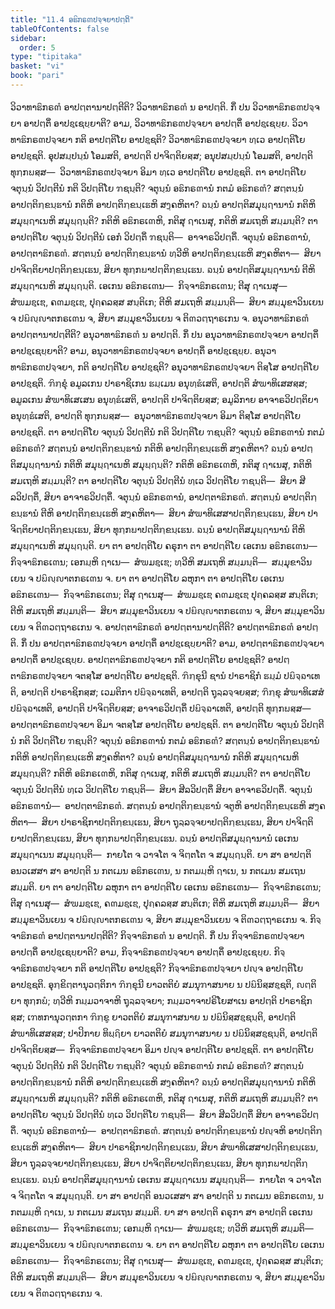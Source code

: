 ```yaml
---
title: "11.4 ອຘິກຣຓປຈ຺ຈຍາປຕ຺ຕິ"
tableOfContents: false
sidebar:
  order: 5
type: "tipitaka"
basket: "vi"
book: "pari"
---
```



<DynamicBreadcrumb />

<Division number="344" book="pari">

<Paragraph number="1718" book="pari">
ວິວາທາຘິກຣຓໍ ອາປຕ຺ຕານາປຕ຺ຕີຕິ? ວິວາທາຘິກຣຓໍ ນ ອາປຕ຺ຕິ. ກິໍ ປນ ວິວາທາຘິກຣຓປຈ຺ຈຍາ ອາປຕ຺ຕິໍ ອາປຊ຺ເຊຍ຺ຍາຕິ? ອາມ, ວິວາທາຘິກຣຓປຈ຺ຈຍາ ອາປຕ຺ຕິໍ ອາປຊ຺ເຊຍ຺ຍ. ວິວາທາຘິກຣຓປຈ຺ຈຍາ ກຕິ ອາປຕ຺ຕິໂຍ ອາປຊ຺ຊຕິ? ວິວາທາຘິກຣຓປຈ຺ຈຍາ ທ຺ເວ ອາປຕ຺ຕິໂຍ ອາປຊ຺ຊຕິ. ອຸປສມ຺ປນ຺ນໍ ໂອມສຕິ, ອາປຕ຺ຕິ ປາຈິຕ຺ຕິຍສ຺ສ; ອນຸປສມ຺ປນ຺ນໍ ໂອມສຕິ, ອາປຕ຺ຕິ ທຸກ຺ກຏສ຺ສ—  ວິວາທາຘິກຣຓປຈ຺ຈຍາ ອິມາ ທ຺ເວ ອາປຕ຺ຕິໂຍ ອາປຊ຺ຊຕິ.
</Paragraph>

<Paragraph number="1719" book="pari">
ຕາ ອາປຕ຺ຕິໂຍ ຈຕຸນ຺ນໍ ວິປຕ຺ຕີນໍ ກຕິ ວິປຕ຺ຕິໂຍ ຠຊນ຺ຕິ? ຈຕຸນ຺ນໍ ອຘິກຣຓານໍ ກຕມໍ ອຘິກຣຓໍ? ສຕ຺ຕນ຺ນໍ ອາປຕ຺ຕິກ຺ຂນ຺ຘານໍ ກຕິຫິ ອາປຕ຺ຕິກ຺ຂນ຺ເຘຫິ ສງ຺ຄຫິຕາ? ຉນ຺ນໍ ອາປຕ຺ຕິສມຸຏ຺ຐານານໍ ກຕິຫິ ສມຸຏ຺ຐາເນຫິ ສມຸຏ຺ຐນ຺ຕິ? ກຕິຫິ ອຘິກຣເຓຫິ, ກຕິສຸ ຐາເນສຸ, ກຕິຫິ ສມເຖຫິ ສມ຺ມນ຺ຕິ?
</Paragraph>

<Paragraph number="1720" book="pari">
ຕາ ອາປຕ຺ຕິໂຍ ຈຕຸນ຺ນໍ ວິປຕ຺ຕີນໍ ເອກໍ ວິປຕ຺ຕິໍ ຠຊນ຺ຕິ—  ອາຈາຣວິປຕ຺ຕິໍ. ຈຕຸນ຺ນໍ ອຘິກຣຓານໍ, ອາປຕ຺ຕາຘິກຣຓໍ. ສຕ຺ຕນ຺ນໍ ອາປຕ຺ຕິກ຺ຂນ຺ຘານໍ ທ຺ວີຫິ ອາປຕ຺ຕິກ຺ຂນ຺ເຘຫິ ສງ຺ຄຫິຕາ—  ສິຍາ ປາຈິຕ຺ຕິຍາປຕ຺ຕິກ຺ຂນ຺ເຘນ, ສິຍາ ທຸກ຺ກຏາປຕ຺ຕິກ຺ຂນ຺ເຘນ. ຉນ຺ນໍ ອາປຕ຺ຕິສມຸຏ຺ຐານານໍ ຕີຫິ ສມຸຏ຺ຐາເນຫິ ສມຸຏ຺ຐນ຺ຕິ. ເອເກນ ອຘິກຣເຓນ—  ກິຈ຺ຈາຘິກຣເຓນ; ຕີສຸ ຐາເນສຸ—  ສໍຆມຊ຺ເຌ, ຄຓມຊ຺ເຌ, ປຸຄ຺ຄລສ຺ສ ສນ຺ຕິເກ; ຕີຫິ ສມເຖຫິ ສມ຺ມນ຺ຕິ—  ສິຍາ ສມ຺ມຸຂາວິນເຍນ ຈ ປຏິຎ຺ຎາຕກຣເຓນ ຈ, ສິຍາ ສມ຺ມຸຂາວິນເຍນ ຈ ຕິຓວຕ຺ຖາຣເກນ ຈ.
</Paragraph>

</Division>
<Division number="345" book="pari">

<Paragraph number="1721" book="pari">
ອນຸວາທາຘິກຣຓໍ ອາປຕ຺ຕານາປຕ຺ຕີຕິ? ອນຸວາທາຘິກຣຓໍ ນ ອາປຕ຺ຕິ. ກິໍ ປນ ອນຸວາທາຘິກຣຓປຈ຺ຈຍາ ອາປຕ຺ຕິໍ ອາປຊ຺ເຊຍ຺ຍາຕິ? ອາມ, ອນຸວາທາຘິກຣຓປຈ຺ຈຍາ ອາປຕ຺ຕິໍ ອາປຊ຺ເຊຍ຺ຍ. ອນຸວາທາຘິກຣຓປຈ຺ຈຍາ, ກຕິ ອາປຕ຺ຕິໂຍ ອາປຊ຺ຊຕິ? ອນຸວາທາຘິກຣຓປຈ຺ຈຍາ ຕິສ຺ໂສ ອາປຕ຺ຕິໂຍ ອາປຊ຺ຊຕິ. ຠິກ຺ຂຸໍ ອມູລເກນ ປາຣາຊິເກນ ຘມ຺ເມນ ອນຸທ຺ຘໍເສຕິ, ອາປຕ຺ຕິ ສໍຆາທິເສສສ຺ສ; ອມູລເກນ ສໍຆາທິເສເສນ ອນຸທ຺ຘໍເສຕິ, ອາປຕ຺ຕິ ປາຈິຕ຺ຕິຍສ຺ສ; ອມູລິກາຍ ອາຈາຣວິປຕ຺ຕິຍາ ອນຸທ຺ຘໍເສຕິ, ອາປຕ຺ຕິ ທຸກ຺ກຏສ຺ສ—  ອນຸວາທາຘິກຣຓປຈ຺ຈຍາ ອິມາ ຕິສ຺ໂສ ອາປຕ຺ຕິໂຍ ອາປຊ຺ຊຕິ.
</Paragraph>

<Paragraph number="1722" book="pari">
ຕາ ອາປຕ຺ຕິໂຍ ຈຕຸນ຺ນໍ ວິປຕ຺ຕີນໍ ກຕິ ວິປຕ຺ຕິໂຍ ຠຊນ຺ຕິ? ຈຕຸນ຺ນໍ ອຘິກຣຓານໍ ກຕມໍ ອຘິກຣຓໍ? ສຕ຺ຕນ຺ນໍ ອາປຕ຺ຕິກ຺ຂນ຺ຘານໍ ກຕິຫິ ອາປຕ຺ຕິກ຺ຂນ຺ເຘຫິ ສງ຺ຄຫິຕາ? ຉນ຺ນໍ ອາປຕ຺ຕິສມຸຏ຺ຐານານໍ ກຕິຫິ ສມຸຏ຺ຐາເນຫິ ສມຸຏ຺ຐນ຺ຕິ? ກຕິຫິ ອຘິກຣເຓຫິ, ກຕິສຸ ຐາເນສຸ, ກຕິຫິ ສມເຖຫິ ສມ຺ມນ຺ຕິ?
</Paragraph>

<Paragraph number="1723" book="pari">
ຕາ ອາປຕ຺ຕິໂຍ ຈຕຸນ຺ນໍ ວິປຕ຺ຕີນໍ ທ຺ເວ ວິປຕ຺ຕິໂຍ ຠຊນ຺ຕິ—  ສິຍາ ສີລວິປຕ຺ຕິໍ, ສິຍາ ອາຈາຣວິປຕ຺ຕິໍ. ຈຕຸນ຺ນໍ ອຘິກຣຓານໍ, ອາປຕ຺ຕາຘິກຣຓໍ. ສຕ຺ຕນ຺ນໍ ອາປຕ຺ຕິກ຺ຂນ຺ຘານໍ ຕີຫິ ອາປຕ຺ຕິກ຺ຂນ຺ເຘຫິ ສງ຺ຄຫິຕາ—  ສິຍາ ສໍຆາທິເສສາປຕ຺ຕິກ຺ຂນ຺ເຘນ, ສິຍາ ປາຈິຕ຺ຕິຍາປຕ຺ຕິກ຺ຂນ຺ເຘນ, ສິຍາ ທຸກ຺ກຏາປຕ຺ຕິກ຺ຂນ຺ເຘນ. ຉນ຺ນໍ ອາປຕ຺ຕິສມຸຏ຺ຐານານໍ ຕີຫິ ສມຸຏ຺ຐາເນຫິ ສມຸຏ຺ຐນ຺ຕິ. ຍາ ຕາ ອາປຕ຺ຕິໂຍ ຄຣຸກາ ຕາ ອາປຕ຺ຕິໂຍ ເອເກນ ອຘິກຣເຓນ—  ກິຈ຺ຈາຘິກຣເຓນ; ເອກມ຺ຫິ ຐາເນ—  ສໍຆມຊ຺ເຌ; ທ຺ວີຫິ ສມເຖຫິ ສມ຺ມນ຺ຕິ—  ສມ຺ມຸຂາວິນເຍນ ຈ ປຏິຎ຺ຎາຕກຣເຓນ ຈ. ຍາ ຕາ ອາປຕ຺ຕິໂຍ ລຫຸກາ ຕາ ອາປຕ຺ຕິໂຍ ເອເກນ ອຘິກຣເຓນ—  ກິຈ຺ຈາຘິກຣເຓນ; ຕີສຸ ຐາເນສຸ—  ສໍຆມຊ຺ເຌ ຄຓມຊ຺ເຌ ປຸຄ຺ຄລສ຺ສ ສນ຺ຕິເກ; ຕີຫິ ສມເຖຫິ ສມ຺ມນ຺ຕິ—  ສິຍາ ສມ຺ມຸຂາວິນເຍນ ຈ ປຏິຎ຺ຎາຕກຣເຓນ ຈ, ສິຍາ ສມ຺ມຸຂາວິນເຍນ ຈ ຕິຓວຕ຺ຖາຣເກນ ຈ.
</Paragraph>

</Division>
<Division number="346" book="pari">

<Paragraph number="1724" book="pari">
ອາປຕ຺ຕາຘິກຣຓໍ ອາປຕ຺ຕານາປຕ຺ຕີຕິ? ອາປຕ຺ຕາຘິກຣຓໍ ອາປຕ຺ຕິ. ກິໍ ປນ ອາປຕ຺ຕາຘິກຣຓປຈ຺ຈຍາ ອາປຕ຺ຕິໍ ອາປຊ຺ເຊຍ຺ຍາຕິ? ອາມ, ອາປຕ຺ຕາຘິກຣຓປຈ຺ຈຍາ ອາປຕ຺ຕິໍ ອາປຊ຺ເຊຍ຺ຍ. ອາປຕ຺ຕາຘິກຣຓປຈ຺ຈຍາ ກຕິ ອາປຕ຺ຕິໂຍ ອາປຊ຺ຊຕິ? ອາປຕ຺ຕາຘິກຣຓປຈ຺ຈຍາ ຈຕສ຺ໂສ ອາປຕ຺ຕິໂຍ ອາປຊ຺ຊຕິ. ຠິກ຺ຂຸນີ ຊານໍ ປາຣາຊິກໍ ຘມ຺ມໍ ປຏິຈ຺ຉາເທຕິ, ອາປຕ຺ຕິ ປາຣາຊິກສ຺ສ; ເວມຕິກາ ປຏິຈ຺ຉາເທຕິ, ອາປຕ຺ຕິ ຖຸລ຺ລຈ຺ຈຍສ຺ສ; ຠິກ຺ຂຸ ສໍຆາທິເສສໍ ປຏິຈ຺ຉາເທຕິ, ອາປຕ຺ຕິ ປາຈິຕ຺ຕິຍສ຺ສ; ອາຈາຣວິປຕ຺ຕິໍ ປຏິຈ຺ຉາເທຕິ, ອາປຕ຺ຕິ ທຸກ຺ກຏສ຺ສ—  ອາປຕ຺ຕາຘິກຣຓປຈ຺ຈຍາ ອິມາ ຈຕສ຺ໂສ ອາປຕ຺ຕິໂຍ ອາປຊ຺ຊຕິ.
</Paragraph>

<Paragraph number="1725" book="pari">
ຕາ ອາປຕ຺ຕິໂຍ ຈຕຸນ຺ນໍ ວິປຕ຺ຕີນໍ ກຕິ ວິປຕ຺ຕິໂຍ ຠຊນ຺ຕິ? ຈຕຸນ຺ນໍ ອຘິກຣຓານໍ ກຕມໍ ອຘິກຣຓໍ? ສຕ຺ຕນ຺ນໍ ອາປຕ຺ຕິກ຺ຂນ຺ຘານໍ ກຕິຫິ ອາປຕ຺ຕິກ຺ຂນ຺ເຘຫິ ສງ຺ຄຫິຕາ? ຉນ຺ນໍ ອາປຕ຺ຕິສມຸຏ຺ຐານານໍ ກຕິຫິ ສມຸຏ຺ຐາເນຫິ ສມຸຏ຺ຐນ຺ຕິ? ກຕິຫິ ອຘິກຣເຓຫິ, ກຕິສຸ ຐາເນສຸ, ກຕິຫິ ສມເຖຫິ ສມ຺ມນ຺ຕິ?
</Paragraph>

<Paragraph number="1726" book="pari">
ຕາ ອາປຕ຺ຕິໂຍ ຈຕຸນ຺ນໍ ວິປຕ຺ຕີນໍ ທ຺ເວ ວິປຕ຺ຕິໂຍ ຠຊນ຺ຕິ—  ສິຍາ ສີລວິປຕ຺ຕິໍ ສິຍາ ອາຈາຣວິປຕ຺ຕິໍ. ຈຕຸນ຺ນໍ ອຘິກຣຓານໍ—  ອາປຕ຺ຕາຘິກຣຓໍ. ສຕ຺ຕນ຺ນໍ ອາປຕ຺ຕິກ຺ຂນ຺ຘານໍ ຈຕູຫິ ອາປຕ຺ຕິກ຺ຂນ຺ເຘຫິ ສງ຺ຄຫິຕາ—  ສິຍາ ປາຣາຊິກາປຕ຺ຕິກ຺ຂນ຺ເຘນ, ສິຍາ ຖຸລ຺ລຈ຺ຈຍາປຕ຺ຕິກ຺ຂນ຺ເຘນ, ສິຍາ ປາຈິຕ຺ຕິຍາປຕ຺ຕິກ຺ຂນ຺ເຘນ, ສິຍາ ທຸກ຺ກຏາປຕ຺ຕິກ຺ຂນ຺ເຘນ. ຉນ຺ນໍ ອາປຕ຺ຕິສມຸຏ຺ຐານານໍ ເອເກນ ສມຸຏ຺ຐາເນນ ສມຸຏ຺ຐນ຺ຕິ—  ກາຍໂຕ ຈ ວາຈໂຕ ຈ ຈິຕ຺ຕໂຕ ຈ ສມຸຏ຺ຐນ຺ຕິ. ຍາ ສາ ອາປຕ຺ຕິ ອນວເສສາ ສາ ອາປຕ຺ຕິ ນ ກຕເມນ ອຘິກຣເຓນ, ນ ກຕມມ຺ຫິ ຐາເນ, ນ ກຕເມນ ສມເຖນ ສມ຺ມຕິ. ຍາ ຕາ ອາປຕ຺ຕິໂຍ ລຫຸກາ ຕາ ອາປຕ຺ຕິໂຍ ເອເກນ ອຘິກຣເຓນ—  ກິຈ຺ຈາຘິກຣເຓນ; ຕີສຸ ຐາເນສຸ—  ສໍຆມຊ຺ເຌ, ຄຓມຊ຺ເຌ, ປຸຄ຺ຄລສ຺ສ ສນ຺ຕິເກ; ຕີຫິ ສມເຖຫິ ສມ຺ມນ຺ຕິ—  ສິຍາ ສມ຺ມຸຂາວິນເຍນ ຈ ປຏິຎ຺ຎາຕກຣເຓນ ຈ, ສິຍາ ສມ຺ມຸຂາວິນເຍນ ຈ ຕິຓວຕ຺ຖາຣເກນ ຈ.
</Paragraph>

</Division>
<Division number="347" book="pari">

<Paragraph number="1727" book="pari">
ກິຈ຺ຈາຘິກຣຓໍ ອາປຕ຺ຕານາປຕ຺ຕີຕິ? ກິຈ຺ຈາຘິກຣຓໍ ນ ອາປຕ຺ຕິ. ກິໍ ປນ ກິຈ຺ຈາຘິກຣຓປຈ຺ຈຍາ ອາປຕ຺ຕິໍ ອາປຊ຺ເຊຍ຺ຍາຕິ? ອາມ, ກິຈ຺ຈາຘິກຣຓປຈ຺ຈຍາ ອາປຕ຺ຕິໍ ອາປຊ຺ເຊຍ຺ຍ. ກິຈ຺ຈາຘິກຣຓປຈ຺ຈຍາ ກຕິ ອາປຕ຺ຕິໂຍ ອາປຊ຺ຊຕິ? ກິຈ຺ຈາຘິກຣຓປຈ຺ຈຍາ ປຎ຺ຈ ອາປຕ຺ຕິໂຍ ອາປຊ຺ຊຕິ. ອຸກ຺ຂິຕ຺ຕານຸວຕ຺ຕິກາ ຠິກ຺ຂຸນີ ຍາວຕຕິຍໍ ສມນຸຠາສນາຍ ນ ປຏິນິສ຺ສຊ຺ຊຕິ, ຎຕ຺ຕິຍາ ທຸກ຺ກຏໍ; ທ຺ວີຫິ ກມ຺ມວາຈາຫິ ຖຸລ຺ລຈ຺ຈຍາ; ກມ຺ມວາຈາປຣິໂຍສາເນ ອາປຕ຺ຕິ ປາຣາຊິກສ຺ສ; ເຠທການຸວຕ຺ຕກາ ຠິກ຺ຂູ ຍາວຕຕິຍໍ ສມນຸຠາສນາຍ ນ ປຏິນິສ຺ສຊ຺ຊນ຺ຕິ, ອາປຕ຺ຕິ ສໍຆາທິເສສສ຺ສ; ປາປິກາຍ ທິຏ຺ຐິຍາ ຍາວຕຕິຍໍ ສມນຸຠາສນາຍ ນ ປຏິນິສ຺ສຊ຺ຊນ຺ຕິ, ອາປຕ຺ຕິ ປາຈິຕ຺ຕິຍສ຺ສ—  ກິຈ຺ຈາຘິກຣຓປຈ຺ຈຍາ ອິມາ ປຎ຺ຈ ອາປຕ຺ຕິໂຍ ອາປຊ຺ຊຕິ.
</Paragraph>

<Paragraph number="1728" book="pari">
ຕາ ອາປຕ຺ຕິໂຍ ຈຕຸນ຺ນໍ ວິປຕ຺ຕີນໍ ກຕິ ວິປຕ຺ຕິໂຍ ຠຊນ຺ຕິ? ຈຕຸນ຺ນໍ ອຘິກຣຓານໍ ກຕມໍ ອຘິກຣຓໍ? ສຕ຺ຕນ຺ນໍ ອາປຕ຺ຕິກ຺ຂນ຺ຘານໍ ກຕິຫິ ອາປຕ຺ຕິກ຺ຂນ຺ເຘຫິ ສງ຺ຄຫິຕາ? ຉນ຺ນໍ ອາປຕ຺ຕິສມຸຏ຺ຐານານໍ ກຕິຫິ ສມຸຏ຺ຐາເນຫິ ສມຸຏ຺ຐນ຺ຕິ? ກຕິຫິ ອຘິກຣເຓຫິ, ກຕິສຸ ຐາເນສຸ, ກຕິຫິ ສມເຖຫິ ສມ຺ມນ຺ຕິ?
</Paragraph>

<Paragraph number="1729" book="pari">
ຕາ ອາປຕ຺ຕິໂຍ ຈຕຸນ຺ນໍ ວິປຕ຺ຕີນໍ ທ຺ເວ ວິປຕ຺ຕິໂຍ ຠຊນ຺ຕິ—  ສິຍາ ສີລວິປຕ຺ຕິໍ ສິຍາ ອາຈາຣວິປຕ຺ຕິໍ. ຈຕຸນ຺ນໍ ອຘິກຣຓານໍ—  ອາປຕ຺ຕາຘິກຣຓໍ. ສຕ຺ຕນ຺ນໍ ອາປຕ຺ຕິກ຺ຂນ຺ຘານໍ ປຎ຺ຈຫິ ອາປຕ຺ຕິກ຺ຂນ຺ເຘຫິ ສງ຺ຄຫິຕາ—  ສິຍາ ປາຣາຊິກາປຕ຺ຕິກ຺ຂນ຺ເຘນ, ສິຍາ ສໍຆາທິເສສາປຕ຺ຕິກ຺ຂນ຺ເຘນ, ສິຍາ ຖຸລ຺ລຈ຺ຈຍາປຕ຺ຕິກ຺ຂນ຺ເຘນ, ສິຍາ ປາຈິຕ຺ຕິຍາປຕ຺ຕິກ຺ຂນ຺ເຘນ, ສິຍາ ທຸກ຺ກຏາປຕ຺ຕິກ຺ຂນ຺ເຘນ. ຉນ຺ນໍ ອາປຕ຺ຕິສມຸຏ຺ຐານານໍ ເອເກນ ສມຸຏ຺ຐາເນນ ສມຸຏ຺ຐນ຺ຕິ—  ກາຍໂຕ ຈ ວາຈໂຕ ຈ ຈິຕ຺ຕໂຕ ຈ ສມຸຏ຺ຐນ຺ຕິ. ຍາ ສາ ອາປຕ຺ຕິ ອນວເສສາ ສາ ອາປຕ຺ຕິ ນ ກຕເມນ ອຘິກຣເຓນ, ນ ກຕມມ຺ຫິ ຐາເນ, ນ ກຕເມນ ສມເຖນ ສມ຺ມຕິ. ຍາ ສາ ອາປຕ຺ຕິ ຄຣຸກາ ສາ ອາປຕ຺ຕິ ເອເກນ ອຘິກຣເຓນ—  ກິຈ຺ຈາຘິກຣເຓນ; ເອກມ຺ຫິ ຐາເນ—  ສໍຆມຊ຺ເຌ; ທ຺ວີຫິ ສມເຖຫິ ສມ຺ມຕິ—  ສມ຺ມຸຂາວິນເຍນ ຈ ປຏິຎ຺ຎາຕກຣເຓນ ຈ. ຍາ ຕາ ອາປຕ຺ຕິໂຍ ລຫຸກາ ຕາ ອາປຕ຺ຕິໂຍ ເອເກນ ອຘິກຣເຓນ—  ກິຈ຺ຈາຘິກຣເຓນ; ຕີສຸ ຐາເນສຸ—  ສໍຆມຊ຺ເຌ, ຄຓມຊ຺ເຌ, ປຸຄ຺ຄລສ຺ສ ສນ຺ຕິເກ; ຕີຫິ ສມເຖຫິ ສມ຺ມນ຺ຕິ—  ສິຍາ ສມ຺ມຸຂາວິນເຍນ ຈ ປຏິຎ຺ຎາຕກຣເຓນ ຈ, ສິຍາ ສມ຺ມຸຂາວິນເຍນ ຈ ຕິຓວຕ຺ຖາຣເກນ ຈ.
</Paragraph>
</Division>